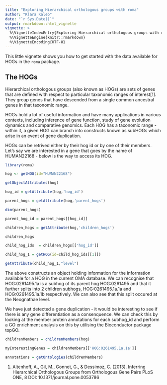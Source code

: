 ```yaml
---
title: "Exploring Hierarchical orthologous groups with roma"
author: "Klara Kaleb"
date: "`r Sys.Date()`"
output: rmarkdown::html_vignette
vignette: >
  %\VignetteIndexEntry{Exploring Hierarchical orthologous groups with roma}
  %\VignetteEngine{knitr::rmarkdown}
  %\VignetteEncoding{UTF-8}
---
```


This little vignette shows you how to get started with the data available for HOGs in the `roma` package.

## The HOGs

Hierarchical orthologous groups (also known as HOGs) are sets of genes that are defined with respect to particular taxonomic ranges of interest[1]. They group genes that have descended from a single common ancestral genes in that taxonomic range. 

HOGs hold a lot of useful information and have many applications in various contexts, including inference of gene function, study of gene evolution dynamics and comparative genomics. Each HOG has a taxonomic range - within it, a given HOG can branch into constructs known as subHOGs which arise in an event of gene duplication.

HOGs can be retrived either by their hog id or by one of their members. Let's say we are interested in a gene that goes by the name of HUMAN22168 - below is the way to access its HOG.

```r
library(roma)

hog <- getHOG(id="HUMAN22168")

getObjectAttributes(hog)

hog_id = getAttribute(hog,'hog_id')

parent_hogs = getAttribute(hog,'parent_hogs')

dim(parent_hogs)

parent_hog_id = parent_hogs[[hog_id]]

children_hogs = getAttribute(hog,'children_hogs')

children_hogs

child_hog_ids  = children_hogs[['hog_id']]

child_hog_1 = getHOG(id=child_hog_ids[[1]])

getAttribute(child_hog_1,"level")


```
The above constructs an object holding information for the information available for a HOG in the current OMA database. We can recognise that  HOG:0261495.1a is a subhog of its parent hog HOG:0261495 and that it further splits into 2 children subhogs, HOG:0261495.1a.1a and HOG:0261495.1a.1b respectively. We can also see that this split occured at the Neognathae level. 

We have just detected a gene duplication - it would be interesting to see if there is any gene differentiation as a consenquence. We can check this by looking at the member protein annotations for each subhog_id and perform a GO enrichment analysis on this by utilising the Bioconductor package topGO.

```r

childrenMembers = childrenMembers(hog)

myInterestingGenes = childrenMembers[['HOG:0261495.1a.1a']]

annotations = getOntologies(childrenMembers)

```

(1) Altenhoff, A., Gil, M., Gonnet, G., & Dessimoz, C. (2013). Inferring Hierarchical Orthologous Groups from Orthologous Gene Pairs PLoS ONE, 8 DOI: 10.1371/journal.pone.0053786